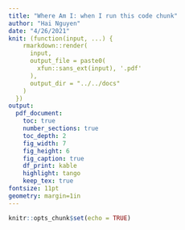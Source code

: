 ```yaml
---
title: "Where Am I: when I run this code chunk"
author: "Hai Nguyen"
date: "4/26/2021"
knit: (function(input, ...) {
    rmarkdown::render(
      input,
      output_file = paste0(
        xfun::sans_ext(input), '.pdf'
      ),
      output_dir = "../../docs"
    )
  })
output: 
  pdf_document:
    toc: true
    number_sections: true
    toc_depth: 2
    fig_width: 7
    fig_height: 6
    fig_caption: true
    df_print: kable
    highlight: tango
    keep_tex: true
fontsize: 11pt
geometry: margin=1in
---
```


```r
knitr::opts_chunk$set(echo = TRUE)
```


